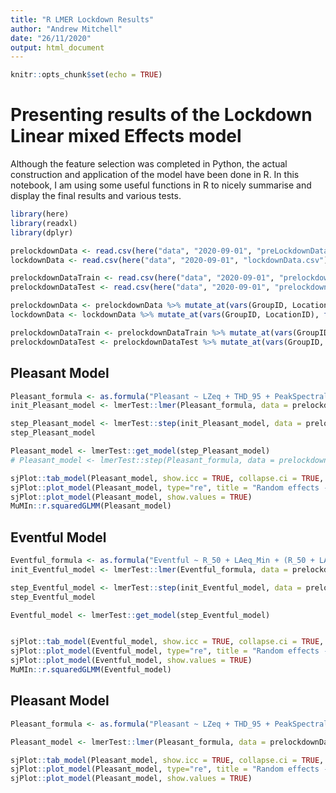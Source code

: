 ```yaml
---
title: "R LMER Lockdown Results"
author: "Andrew Mitchell"
date: "26/11/2020"
output: html_document
---
```


```r
knitr::opts_chunk$set(echo = TRUE)
```

# Presenting results of the Lockdown Linear mixed Effects model

Although the feature selection was completed in Python, the actual construction and application of the model have been done in R. In this notebook, I am using some useful functions in R to nicely summarise and display the final results and various tests. 

```r
library(here)
library(readxl)
library(dplyr)

prelockdownData <- read.csv(here("data", "2020-09-01", "preLockdownData.csv"))
lockdownData <- read.csv(here("data", "2020-09-01", "lockdownData.csv"))

prelockdownDataTrain <- read.csv(here("data", "2020-09-01", "prelockdownDataTrain.csv"))
prelockdownDataTest <- read.csv(here("data", "2020-09-01", "prelockdownDataTest.csv"))

prelockdownData <- prelockdownData %>% mutate_at(vars(GroupID, LocationID), funs(as.factor))
lockdownData <- lockdownData %>% mutate_at(vars(GroupID, LocationID), funs(as.factor))

prelockdownDataTrain <- prelockdownDataTrain %>% mutate_at(vars(GroupID, LocationID), funs(as.factor))
prelockdownDataTest <- prelockdownDataTest %>% mutate_at(vars(GroupID, LocationID), funs(as.factor))

```

## Pleasant Model

```r
Pleasant_formula <- as.formula("Pleasant ~ LZeq + THD_95 + PeakSpectralCentroid + LZeq_10_LZeq_90 + I + (LZeq + THD_95 + PeakSpectralCentroid + LZeq_10_LZeq_90 + I|LocationID)")
init_Pleasant_model <- lmerTest::lmer(Pleasant_formula, data = prelockdownData)

step_Pleasant_model <- lmerTest::step(init_Pleasant_model, data = prelockdownData)
step_Pleasant_model
```

```r
Pleasant_model <- lmerTest::get_model(step_Pleasant_model)
# Pleasant_model <- lmerTest::step(Pleasant_formula, data = prelockdownData, REML=FALSE)

sjPlot::tab_model(Pleasant_model, show.icc = TRUE, collapse.ci = TRUE, show.aic = TRUE)
sjPlot::plot_model(Pleasant_model, type="re", title = "Random effects - Pleasant", show.values = TRUE)
sjPlot::plot_model(Pleasant_model, show.values = TRUE)
MuMIn::r.squaredGLMM(Pleasant_model)
```


## Eventful Model

```r
Eventful_formula <- as.formula("Eventful ~ R_50 + LAeq_Min + (R_50 + LAeq_Min|LocationID)")
init_Eventful_model <- lmerTest::lmer(Eventful_formula, data = prelockdownData)

step_Eventful_model <- lmerTest::step(init_Eventful_model, data = prelockdownData)
step_Eventful_model
```

```r
Eventful_model <- lmerTest::get_model(step_Eventful_model)


sjPlot::tab_model(Eventful_model, show.icc = TRUE, collapse.ci = TRUE, show.aic = TRUE)
sjPlot::plot_model(Eventful_model, type="re", title = "Random effects - Eventful", show.values = TRUE)
sjPlot::plot_model(Eventful_model, show.values = TRUE)
MuMIn::r.squaredGLMM(Eventful_model)

```

## Pleasant Model

```r
Pleasant_formula <- as.formula("Pleasant ~ LZeq + THD_95 + PeakSpectralCentroid + LZeq_10_LZeq_90 + I + (LZeq + THD_95 + PeakSpectralCentroid + LZeq_10_LZeq_90 + I|LocationID)")

Pleasant_model <- lmerTest::lmer(Pleasant_formula, data = prelockdownData, REML=FALSE)

sjPlot::tab_model(Pleasant_model, show.icc = TRUE, collapse.ci = TRUE, show.aic = TRUE)
sjPlot::plot_model(Pleasant_model, type="re", title = "Random effects - Pleasant", show.values = TRUE)
sjPlot::plot_model(Pleasant_model, show.values = TRUE)

```